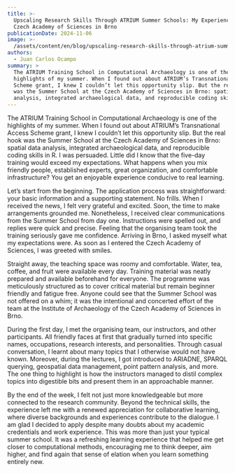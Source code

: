 ```yaml
---
title: >-
  Upscaling Research Skills Through ATRIUM Summer Schools: My Experience at the
  Czech Academy of Sciences in Brno
publicationDate: 2024-11-06
image: >-
  /assets/content/en/blog/upscaling-research-skills-through-atrium-summer-schools-my-experience-at-the-czech-academy-of-sciences-in-brno/image.jpg
authors:
  - Juan Carlos Ocampo
summary: >
  The ATRIUM Training School in Computational Archaeology is one of the
  highlights of my summer. When I found out about ATRIUM’s Transnational Access
  Scheme grant, I knew I couldn’t let this opportunity slip. But the real hook
  was the Summer School at the Czech Academy of Sciences in Brno: spatial data
  analysis, integrated archaeological data, and reproducible coding skills in R.
---
```



The ATRIUM Training School in Computational Archaeology is one of the highlights of my summer. When I found out about ATRIUM’s Transnational Access Scheme grant, I knew I couldn’t let this opportunity slip. But the real hook was the Summer School at the Czech Academy of Sciences in Brno: spatial data analysis, integrated archaeological data, and reproducible coding skills in R. I was persuaded. Little did I know that the five-day training would exceed my expectations. What happens when you mix friendly people, established experts, great organization, and comfortable infrastructure? You get an enjoyable experience conducive to real learning.&#x20;

<Figure src="/assets/content/en/blog/upscaling-research-skills-through-atrium-summer-schools-my-experience-at-the-czech-academy-of-sciences-in-brno/pic1.jpg" alignment="stretch">

</Figure>

Let’s start from the beginning. The application process was straightforward: your basic information and a supporting statement. No frills. When I received the news, I felt very grateful and excited. Soon, the time to make arrangements grounded me. Nonetheless, I received clear communications from the Summer School from day one. Instructions were spelled out, and replies were quick and precise. Feeling that the organising team took the training seriously gave me confidence. Arriving in Brno, I asked myself what my expectations were. As soon as I entered the Czech Academy of Sciences, I was greeted with smiles.&#x20;

<Figure src="/assets/content/en/blog/upscaling-research-skills-through-atrium-summer-schools-my-experience-at-the-czech-academy-of-sciences-in-brno/pic4.jpg" alignment="stretch">

</Figure>

Straight away, the teaching space was roomy and comfortable. Water, tea, coffee, and fruit were available every day. Training material was neatly prepared and available beforehand for everyone. The programme was meticulously structured as to cover critical material but remain beginner friendly and fatigue free. Anyone could see that the Summer School was not offered on a whim; it was the intentional and concerted effort of the team at the Institute of Archaeology of the Czech Academy of Sciences in Brno.&#x20;

<Figure src="/assets/content/en/blog/upscaling-research-skills-through-atrium-summer-schools-my-experience-at-the-czech-academy-of-sciences-in-brno/pic2.jpg" alignment="stretch">

</Figure>

During the first day, I met the organising team, our instructors, and other participants. All friendly faces at first that gradually turned into specific names, occupations, research interests, and personalities. Through casual conversation, I learnt about many topics that I otherwise would not have known. Moreover, during the lectures, I got introduced to ARIADNE, SPARQL querying, geospatial data management, point pattern analysis, and more. The one thing to highlight is how the instructors managed to distil complex topics into digestible bits and present them in an approachable manner.&#x20;

<Figure src="/assets/content/en/blog/upscaling-research-skills-through-atrium-summer-schools-my-experience-at-the-czech-academy-of-sciences-in-brno/pic3.jpg" alignment="stretch">

</Figure>

By the end of the week, I felt not just more knowledgeable but more connected to the research community. Beyond the technical skills, the experience left me with a renewed appreciation for collaborative learning, where diverse backgrounds and experiences contribute to the dialogue. I am glad I decided to apply despite many doubts about my academic credentials and work experience. This was more than just your typical summer school. It was a refreshing learning experience that helped me get closer to computational methods, encouraging me to think deeper, aim higher, and find again that sense of elation when you learn something entirely new.
